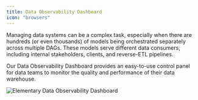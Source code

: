 ```yaml
---
title: Data Observability Dashboard
icon: "browsers"
---
```


Managing data systems can be a complex task, especially when there are hundreds (or even thousands) of models being orchestrated separately across multiple DAGs. These models serve different data consumers, including internal stakeholders, clients, and reverse-ETL pipelines. 

Our Data Observability Dashboard provides an easy-to-use control panel for data teams to monitor the quality and performance of their data warehouse.

<Frame>
  <img
    src="https://res.cloudinary.com/diuctyblm/image/upload/v1701701243/elementary_cloud_data_observability_dashboard_dec_2024_oaos2y.png"
    alt="Elementary Data Observability Dashboard"
  />
</Frame>

